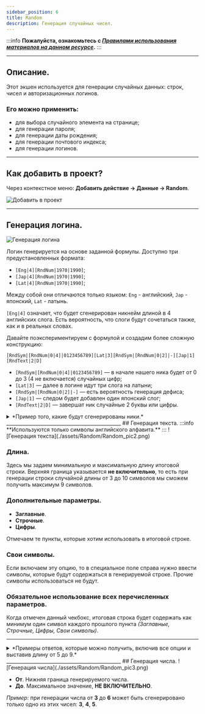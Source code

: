 ```yaml
---
sidebar_position: 6
title: Random
description: Генерация случайных чисел.
---
```

:::info **Пожалуйста, ознакомьтесь с [*Правилами использования материалов на данном ресурсе*](../Disclaimer).**
:::
_______________________________________________  
## Описание.  
Этот экшен используется для генерации случайных данных: строк, чисел и авторизационных логинов.  

### Его можно применить:  
- для выбора случайного элемента на странице;  
- для генерации пароля;  
- для генерации даты рождения;  
- для генерации почтового индекса;  
- для генерации логинов.  
_______________________________________________ 
## Как добавить в проект?  
Через контекстное меню: **Добавить действие → Данные → Random**.  

![Добавить в проект](./assets/Random/Random_pic4.png)    
_______________________________________________  

## Генерация логина.  
![Генерация логина](./assets/Random/Random_pic1.png)  

Логин генерируется на основе заданной формулы. Доступно три предустановленных формата:  
- `[Eng|4][RndNum|1970|1990]`;  
- `[Jap|4][RndNum|1970|1990]`;  
- `[Lat|4][RndNum|1970|1990]`;  

Между собой они отличаются только языком: `Eng` - английский, `Jap` - японский, `Lat` - латынь.  

`[Eng|4]` означает, что будет сгенерирован никнейм длиной в 4 английских слога. Есть вероятность, что слоги будут сочетаться также, как и в реальных словах.  

Давайте поэкспериментируем с формулой и создадим более сложную конструкцию:  

`[RndSym|[RndNum|0|4]|0123456789][Lat|3][RndSym|[RndNum|0|2]|-][Jap|1][RndText|2|D]`  

- `[RndSym|[RndNum|0|4]|0123456789]` — в начале нашего ника будет от 0 до 3 (4 не включается) случайных цифр;  
- `[Lat|3]` — далее в логине идут три слога на латыни;  
- `[RndSym|[RndNum|0|2]|-]` — есть вероятность генерация дефиса;  
- `[Jap|1]` — следом будет добавлен один японский слог;  
- `[RndText|2|D]` — завершат ник случайные 2 буквы или цифры.  

<details>
<summary>*Пример того, какие будут сгенерированы ники.*</summary>  

- 053bomenca-iem  
- 7lialeme-nozr  
- 46atbemig-poex  
- simpvido-se8f  
- 3afosuxhif6    
- frigulimdeif    
- misssefu-yucn    
- 5grasacin-maew    
- trodalcelfu88   
- 6nasercia-risc   
</details>  
_______________________________________________ 
## Генерация текста.  
:::info **Используются только символы английского алфавита.**
:::
![Генерация текста](./assets/Random/Random_pic2.png)  

### Длина.  
Здесь мы задаем минимальную и максимальную длину итоговой строки. Верхняя граница указывается **не включительно**, то есть при генерации строки случайной длины от 3 до 10 символов мы сможем получить максимум 9 символов.  

### Дополнительные параметры.    
- **Заглавные**.  
- **Строчные**.  
- **Цифры**.  

Отмечаем те пункты, которые хотим использовать в итоговой строке.  

### Свои символы.  
Если включаем эту опцию, то в специальное поле справа нужно ввести символы, которые будут содержаться в генерируемой строке. Прочие символы использоваться не будут.  

### Обязательное использование всех перечисленных параметров.  
Когда отмечен данный чекбокс, итоговая строка будет содержать как минимум один символ каждого прошлого пункта *(Заглавные, Строчные, Цифры, Свои символы)*.  
_______________________________________________ 
<details>
<summary>*Примеры ответов, которые можно получить, включив все опции и выставив длину от 5 до 9.*</summary>  

- w6ZxAw    
- 0M5oke7    
- ZlE3SY    
- Tos6KRZ    
- l5a640Pk     
</details>   
_______________________________________________ 
## Генерация числа. 
![Генерация числа](./assets/Random/Random_pic3.png)  

- **От**. Нижняя граница генерируемого числа.  
- **До**. Максимальное значение, **НЕ ВКЛЮЧИТЕЛЬНО**.  

*Пример:* при генерации числа от **3** до **6** может быть сгенерировано только одно из этих чисел: **3**, **4**, **5**.

